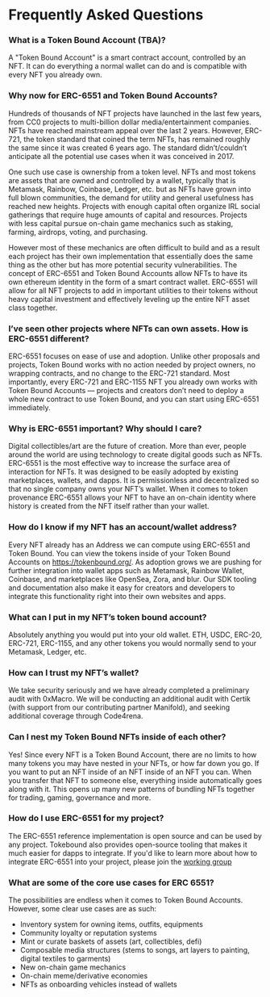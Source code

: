 # Frequently Asked Questions

### What is a Token Bound Account (TBA)?

A "Token Bound Account" is a smart contract account, controlled by an NFT. It can do everything a normal wallet can do and is compatible with every NFT you already own.

### Why now for ERC-6551 and Token Bound Accounts?

Hundreds of thousands of NFT projects have launched in the last few years, from CC0 projects to multi-billion dollar media/entertainment companies. NFTs have reached mainstream appeal over the last 2 years. However, ERC-721, the token standard that coined the term NFTs, has remained roughly the same since it was created 6 years ago. The standard didn’t/couldn’t anticipate all the potential use cases when it was conceived in 2017.

One such use case is ownership from a token level. NFTs and most tokens are assets that are owned and controlled by a wallet, typically that is Metamask, Rainbow, Coinbase, Ledger, etc. but as NFTs have grown into full blown communities, the demand for utility and general usefulness has reached new heights. Projects with enough capital often organize IRL social gatherings that require huge amounts of capital and resources. Projects with less capital pursue on-chain game mechanics such as staking, farming, airdrops, voting, and purchasing.

However most of these mechanics are often difficult to build and as a result each project has their own implementation that essentially does the same thing as the other but has more potential security vulnerabilities. The concept of ERC-6551 and Token Bound Accounts allow NFTs to have its own ethereum identity in the form of a smart contract wallet. ERC-6551 will allow for all NFT projects to add in important utilities to their tokens without heavy capital investment and effectively leveling up the entire NFT asset class together.

### I’ve seen other projects where NFTs can own assets. How is ERC-6551 different?

ERC-6551 focuses on ease of use and adoption. Unlike other proposals and projects, Token Bound works with no action needed by project owners, no wrapping contracts, and no change to the ERC-721 standard. Most importantly, every ERC-721 and ERC-1155 NFT you already own works with Token Bound Accounts — projects and creators don’t need to deploy a whole new contract to use Token Bound, and you can start using ERC-6551 immediately.

### Why is ERC-6551 important? Why should I care?

Digital collectibles/art are the future of creation. More than ever, people around the world are using technology to create digital goods such as NFTs. ERC-6551 is the most effective way to increase the surface area of interaction for NFTs. It was designed to be easily adopted by existing marketplaces, wallets, and dapps. It is permissionless and decentralized so that no single company owns your NFT’s wallet. When it comes to token provenance ERC-6551 allows your NFT to have an on-chain identity where history is created from the NFT itself rather than your wallet.

### How do I know if my NFT has an account/wallet address?

Every NFT already has an Address we can compute using ERC-6551 and Token Bound. You can view the tokens inside of your Token Bound Accounts on https://tokenbound.org/. As adoption grows we are pushing for further integration into wallet apps such as Metamask, Rainbow Wallet, Coinbase, and marketplaces like OpenSea, Zora, and blur. Our SDK tooling and documentation also make it easy for creators and developers to integrate this functionality right into their own websites and apps.

### What can I put in my NFT’s token bound account?

Absolutely anything you would put into your old wallet. ETH, USDC, ERC-20, ERC-721, ERC-1155, and any other tokens you would normally send to your Metamask, Ledger, etc.

### How can I trust my NFT’s wallet?

We take security seriously and we have already completed a preliminary audit with 0xMacro. We will be conducting an additional audit with Certik (with support from our contributing partner Manifold), and seeking additional coverage through Code4rena.

### Can I nest my Token Bound NFTs inside of each other?

Yes! Since every NFT is a Token Bound Account, there are no limits to how many tokens you may have nested in your NFTs, or how far down you go. If you want to put an NFT inside of an NFT inside of an NFT you can. When you transfer that NFT to someone else, everything inside automatically goes along with it. This opens up many new patterns of bundling NFTs together for trading, gaming, governance and more.

### How do I use ERC-6551 for my project?

The ERC-6551 reference implementation is open source and can be used by any project. Tokebound also provides open-source tooling that makes it much easier for dapps to integrate. If you'd like to learn more about how to integrate ERC-6551 into your project, please join the [working group](https://t.me/tokenbound)

### What are some of the core use cases for ERC 6551?

The possibilities are endless when it comes to Token Bound Accounts. However, some clear use cases are as such:

- Inventory system for owning items, outfits, equipments
- Community loyalty or reputation systems
- Mint or curate baskets of assets (art, collectibles, defi)
- Composable media structures (stems to songs, art layers to painting, digital textiles to garments)
- New on-chain game mechanics
- On-chain meme/derivative economies
- NFTs as onboarding vehicles instead of wallets

